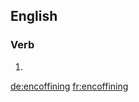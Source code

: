==English==

{{confix|en|coffin|ing}}

===Verb===
{{head|en}}

# {{present participle of|encoffin}}

[[de:encoffining]]
[[fr:encoffining]]